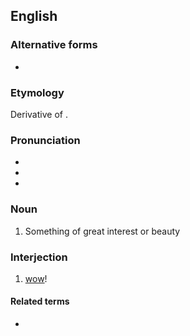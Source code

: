 ==English==

===Alternative forms===
* {{l|en|wowser}}

===Etymology===
Derivative of {{m|en|wow}}.

===Pronunciation===
* {{IPA|en|/ˈwaʊzə(ɹ)/}}
* {{audio|en|En-au-wowzer.ogg|Audio (AU)}}
* {{rhymes|en|aʊzə(ɹ)}}

===Noun===
{{en-noun}}

# {{lb|en|NZ|slang}} Something of great interest or beauty

===Interjection===
{{en-interj}}

# [[wow]]!

====Related terms====
* {{l|en|wowzah}}